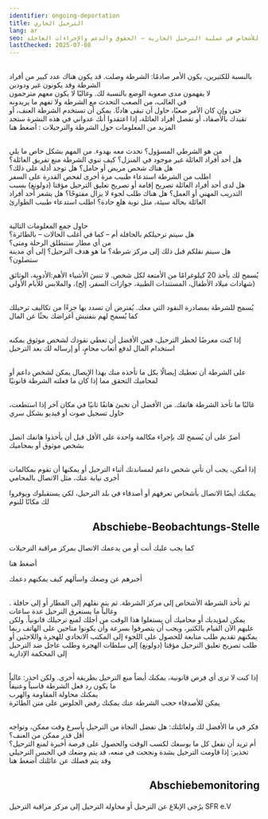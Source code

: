 ```yaml
---
identifier: ongoing-deportation
title: الترحيل الجاري
lang: ar
seo: معلومات وإجراءات للأشخاص في عملية الترحيل الجارية – الحقوق والدعم والإجراءات العاجلة
lastChecked: 2025-07-08
---
```

<br /> بالنسبة للكثيرين، يكون الأمر صادمًا: الشرطة وصلت. قد يكون هناك عدد كبير من أفراد الشرطة وقد يكونون غير ودودين
<br /> لا يفهمون مدى صعوبة الوضع بالنسبة لك. وغالبًا لا يكون معهم مترجمون
<br /> في الغالب، من الصعب التحدث مع الشرطة ولا تفهم ما يريدونه
<br /> حتى وإن كان الأمر صعبًا، حاول أن تبقى هادئًا. يمكن أن تستخدم الشرطة العنف، أو تقيدك بالأصفاد، أو تفصل أفراد العائلة، إذا اعتقدوا أنك عدواني
في هذه النشرة ستجد المزيد من المعلومات حول الشرطة والترحيلات
:
<InternalShortLink identifier="police">أضغط هنا</InternalShortLink>

<br /> من هو الشرطي المسؤول؟ تحدث معه بهدوء. من المهم بشكل خاص ما يلي
<br /> هل أحد أفراد العائلة غير موجود في المنزل؟ كيف تنوي الشرطة منع تفريق العائلة؟
<br /> هل هناك شخص مريض أو حامل؟ هل توجد أدلة على ذلك؟
<br /> اطلب من الشرطة استدعاء طبيب مرة أخرى لفحص القدرة على السفر
<br /> هل لدى أحد أفراد العائلة تصريح إقامة أو تصريح تعليق الترحيل مؤقتا (دولونغ) بسبب التدريب المهني أو العمل؟ هل هناك طلب لجوء لا يزال مفتوحًا؟
هل يشعر أحد أفراد العائلة بحالة سيئة، مثل نوبة هلع حادة؟ اطلب استدعاء طبيب الطوارئ

<br /> حاول جمع المعلومات التالية
<br /> هل سيتم ترحيلكم بالحافلة أم – كما في أغلب الحالات – بالطائرة؟
<br /> من أي مطار ستنطلق الرحلة ومتى؟
<br /> هل سيتم نقلكم قبل ذلك إلى مركز شرطة؟
ما هو هدف الترحيل؟ إلى أي مدينة ستصلون؟

يُسمح لك بأخذ 20 كيلوغرامًا من الأمتعة لكل شخص. لا تنسَ الأشياء الأهم:الأدوية، الوثائق (شهادات ميلاد الأطفال، المستندات الطبية، جوازات السفر، إلخ)، والملابس للأيام الأولى

<br />يُسمح للشرطة بمصادرة النقود التي معك. يُفترض أن تسدد بها جزءًا من تكاليف ترحيلك
كما يُسمح لهم بتفتيش أغراضك بحثًا عن المال

<br /> إذا كنت معرضًا لخطر الترحيل، فمن الأفضل أن تعطي نقودك لشخص موثوق
يمكنه استخدام المال لدفع أتعاب محامٍ، أو إرساله لك بعد الترحيل

<br /> على الشرطة أن تعطيك إيصالًا بكل ما تأخذه منك
بهذا الإيصال يمكن لشخص داعم أو لمحاميك التحقق مما إذا كان ما فعلته الشرطة قانونيًا

<br /> غالبًا ما تأخذ الشرطة هاتفك. من الأفضل أن تخبئ هاتفًا ثانيًا في مكان آخر
إذا استطعت، حاول تسجيل صوت أو فيديو بشكل سري

<br /> أصرّ على أن يُسمح لك بإجراء مكالمة واحدة على الأقل قبل أن يأخذوا هاتفك
اتصل بشخص موثوق أو بمحاميك

<br /> إذا أمكن، يجب أن تأتي شخص داعم لمساندتك أثناء الترحيل
أو يمكنها أن تقوم بمكالمات أخرى نيابة عنك، مثل الاتصال بالمحامي

يمكنك أيضًا الاتصال بأشخاص تعرفهم أو أصدقاء في بلد الترحيل، لكي يستقبلوك ويوفروا لك مكانًا للنوم

## <p align="right">Abschiebe-Beobachtungs-Stelle</p>
ﻛﻤﺎ ﻳﺠﺐ ﻋﻠﻴﻚ ﺃﻧﺖ ﺃﻭ ﻣﻦ ﻳﺪﻋﻤﻚ ﺍﻻﺗﺼﺎﻝ ﺑﻤﺮﻛﺰ ﻣﺮﺍﻗﺒﺔ ﺍﻟﺘﺮﺣﻴﻼﺕ

<InternalShortLink identifier="contacts">أضغط هنا</InternalShortLink>

ﺃﺧﺒﺮﻫﻢ ﻋﻦ ﻭﺿﻌﻚ ﻭﺍﺳﺄﻟﻬﻢ ﻛﻴﻒ ﻳﻤﻜﻨﻬﻢ ﺩﻋﻤﻚ

<br /> ﺛﻢ ﺗﺄﺧﺬ ﺍﻟﺸﺮﻃﺔ ﺍﻷﺷﺨﺎﺹ ﺇﻟﻰ ﻣﺮﻛﺰ ﺍﻟﺸﺮﻃﺔ. ﺛﻢ ﻳﺘﻢ ﻧﻘﻠﻬﻢ ﺇﻟﻰ ﺍﻟﻤﻄﺎﺭ ﺃﻭ ﺇﻟﻰ ﺣﺎﻓﻠﺔ . ﻭﻏﺎﻟﺒﺎً ﻣﺎ ﻳﺴﺘﻐﺮﻕ ﺍﻟﺘﺮﺣﻴﻞ ﻋﺪﺓ ﺳﺎﻋﺎﺕ
<br /> ﻳﻤﻜﻦ ﻟﻤﺆﻳﺪﻳﻚ ﺃﻭ ﻣﺤﺎﻣﻴﻚ ﺃﻥ ﻳﺴﺘﻐﻠﻮﺍ ﻫﺬﺍ ﺍﻟﻮﻗﺖ ﻣﻦ ﺃﺟﻠﻚ ﻟﻤﻨﻊ ﺗﺮﺣﻴﻠﻚ ﻗﺎﻧﻮﻧﻴﺎً. ﻭﻟﻜﻦ ﻋﻠﻴﻬﻢ ﺍﻵﻥ ﺍﻟﻘﻴﺎﻡ ﺑﺎﻟﻜﺜﻴﺮ، ﻭﻳﺠﺐ ﺃﻥ ﻳﺘﺼﺮﻓﻮﺍ ﺑﺴﺮﻋﺔ ﻭﺃﻥ ﻳﻜﻮﻧﻮﺍ ﻣﺘﺎﺣﻴﻦ ﻋﻠﻰ ﺍﻟﻬﺎﺗﻒ
ﺭﺑﻤﺎ ﻳﻤﻜﻨﻬﻢ ﺗﻘﺪﻳﻢ ﻃﻠﺐ ﻣﺘﺎﺑﻌﺔ ﻟﻠﺤﺼﻮﻝ ﻋﻠﻰ ﺍﻟﻠﺠﻮﺀ ﺇﻟﻰ ﺍﻟﻤﻜﺘﺐ ﺍﻻﺗﺤﺎﺩﻱ ﻟﻠﻬﺠﺮﺓ ﻭﺍﻟﻼﺟﺌﻴﻦ ﺃﻭ ﻃﻠﺐ تصريح تعليق الترحيل مؤقتا (دولونغ) ﺇﻟﻰ ﺳﻠﻄﺎﺕ ﺍﻟﻬﺠﺮﺓ ﻭﻃﻠﺐ ﻋﺎﺟﻞ ﺿﺪ ﺍﻟﺘﺮﺣﻴﻞ ﺇﻟﻰ ﺍﻟﻤﺤﻜﻤﺔ ﺍﻹﺩﺍﺭﻳﺔ

<br /> ﺇﺫﺍ ﻛﻨﺖ ﻻ ﺗﺮﻯ ﺃﻱ ﻓﺮﺹ ﻗﺎﻧﻮﻧﻴﺔ، ﻳﻤﻜﻨﻚ ﺃﻳﻀﺎً ﻣﻨﻊ ﺍﻟﺘﺮﺣﻴﻞ ﺑﻄﺮﻳﻘﺔ ﺃﺧﺮﻯ. ﻭﻟﻜﻦ ﺍﺣﺬﺭ: ﻏﺎﻟﺒﺎً ﻣﺎ ﻳﻜﻮﻥ ﺭﺩ ﻓﻌﻞ ﺍﻟﺸﺮﻃﺔ ﻗﺎﺳﻴﺎً ﻭﻋﻨﻴﻔﺎً
<br /> ﻳﻤﻜﻨﻚ ﻣﺤﺎﻭﻟﺔ ﺍﻟﻤﻘﺎﻭﻣﺔ ﻭﺍﻟﻬﺮﺏ
<br /> ﻳﻤﻜﻦ ﻟﻸﺻﺪﻗﺎﺀ ﺣﺠﺐ ﺍﻟﺸﺮﻃﺔ ﻋﻨﻚ
ﻳﻤﻜﻨﻚ ﺭﻓﺾ ﺍﻟﺠﻠﻮﺱ ﻋﻠﻰ ﻣﺘﻦ ﺍﻟﻄﺎﺋﺮﺓ

<ExternalShortLink identifier="airplane"></ExternalShortLink>

<ExternalShortLink identifier="noboarderassembly_resistance"></ExternalShortLink>

<br /> ﻓﻜﺮ ﻓﻲ ﻣﺎ ﺍﻷﻓﻀﻞ ﻟﻚ ﻭﻟﻌﺎﺋﻠﺘﻚ: ﻫﻞ ﺗﻔﻀﻞ ﺍﻟﻨﺠﺎﺓ ﻣﻦ ﺍﻟﺘﺮﺣﻴﻞ ﺑﺄﺳﺮﻉ ﻭﻗﺖ ﻣﻤﻜﻦ، ﻭﺗﻮﺍﺟﻪ ﺃﻗﻞ ﻗﺪﺭ ﻣﻤﻜﻦ ﻣﻦ ﺍﻟﻌﻨﻒ؟
<br /> ﺃﻡ ﺗﺮﻳﺪ ﺃﻥ ﺗﻔﻌﻞ ﻛﻞ ﻣﺎ ﺑﻮﺳﻌﻚ ﻟﻜﺴﺐ ﺍﻟﻮﻗﺖ ﻭﺍﻟﺤﺼﻮﻝ ﻋﻠﻰ ﻓﺮﺻﺔ ﺃﺧﻴﺮﺓ ﻟﻤﻨﻊ ﺍﻟﺘﺮﺣﻴﻞ؟
تحذير: إذا قاومت الترحيل بشدة ونجحت في منعه، قد يتم وضعك في الحبس الترحيلي وقد يتم فصلك عن عائلتك
<InternalShortLink identifier="detention">أضغط هنا</InternalShortLink>

## <p align="right">Abschiebemonitoring</p>
ﻳﺮُﺟﻰ ﺍﻹﺑﻼﻍ ﻋﻦ ﺍﻟﺘﺮﺣﻴﻞ ﺃﻭ ﻣﺤﺎﻭﻟﺔ ﺍﻟﺘﺮﺣﻴﻞ ﺇﻟﻰ ﻣﺮﻛﺰ ﻣﺮﺍﻗﺒﺔ ﺍﻟﺘﺮﺣﻴﻞ
SFR e.V

<Address identifier="sfr_abschiebemonitoring" />

